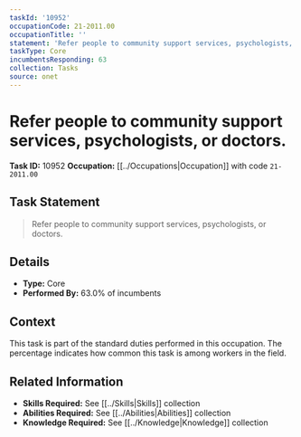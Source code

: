 ```yaml
---
taskId: '10952'
occupationCode: 21-2011.00
occupationTitle: ''
statement: 'Refer people to community support services, psychologists, or doctors.'
taskType: Core
incumbentsResponding: 63
collection: Tasks
source: onet
---
```

# Refer people to community support services, psychologists, or doctors.

**Task ID:** 10952
**Occupation:** [[../Occupations|Occupation]] with code `21-2011.00`

## Task Statement

> Refer people to community support services, psychologists, or doctors.

## Details

- **Type:** Core
- **Performed By:** 63.0% of incumbents

## Context

This task is part of the standard duties performed in this occupation. The percentage indicates how common this task is among workers in the field.

## Related Information

- **Skills Required:** See [[../Skills|Skills]] collection
- **Abilities Required:** See [[../Abilities|Abilities]] collection
- **Knowledge Required:** See [[../Knowledge|Knowledge]] collection
